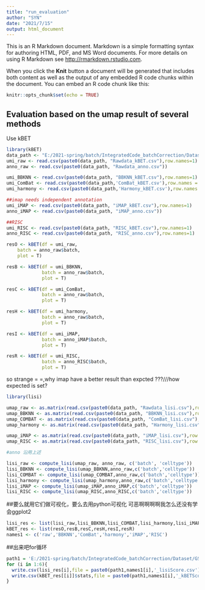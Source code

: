 ```yaml
---
title: "run_evaluation"
author: "SYN"
date: "2021/7/15"
output: html_document
---
```

This is an R Markdown document. Markdown is a simple formatting syntax for authoring HTML, PDF, and MS Word documents. For more details on using R Markdown see <http://rmarkdown.rstudio.com>.

When you click the **Knit** button a document will be generated that includes both content as well as the output of any embedded R code chunks within the document. You can embed an R code chunk like this:


```r
knitr::opts_chunk$set(echo = TRUE)
```

## Evaluation based on the umap result of several methods


Use kBET 
```r
library(kBET)
data_path <- "E:/2021-spring/batch/IntegratedCode_batchCorrection/Dataset/GSE94820_cleared/"
umi_raw <- read.csv(paste0(data_path, "Rawdata_kBET.csv"),row.names=1)  #这里叫umi 是为了区分kbet和lisi的数据，并无实际意义
anno_raw <- read.csv(paste0(data_path, "Rawdata_anno.csv"))

umi_BBKNN <- read.csv(paste0(data_path, "BBKNN_kBET.csv"),row.names=1)
umi_ComBat <- read.csv(paste0(data_path,'ComBat_kBET.csv'),row.names = 1)
umi_harmony <- read.csv(paste0(data_path,'Harmony_kBET.csv'),row.names = 1)

##imap needs independent annotation
umi_iMAP <- read.csv(paste0(data_path, "iMAP_kBET.csv"),row.names=1)
anno_iMAP <- read.csv(paste0(data_path, "iMAP_anno.csv"))

##RISC
umi_RISC <- read.csv(paste0(data_path, "RISC_kBET.csv"),row.names=1)
anno_RISC <- read.csv(paste0(data_path, "RISC_anno.csv"),row.names=1)

```

```r
resO <- kBET(df = umi_raw, 
    batch = anno_raw$batch,
    plot = T)

resB <- kBET(df = umi_BBKNN,
             batch = anno_raw$batch,
             plot = T)

resC <- kBET(df = umi_ComBat,
             batch = anno_raw$batch,
             plot = T)

resH <- kBET(df = umi_harmony,
             batch = anno_raw$batch,
             plot = T)

resI <- kBET(df = umi_iMAP,
             batch = anno_iMAP$batch,
             plot = T)

resR <- kBET(df = umi_RISC,
             batch = anno_RISC$batch,
             plot = T)

```
so strange = =,why imap have a better result than expcted ???///how expected is set?

```r
library(lisi)

umap_raw <- as.matrix(read.csv(paste0(data_path, "Rawdata_lisi.csv"),row.names=1))
umap_BBKNN <- as.matrix(read.csv(paste0(data_path, "BBKNN_lisi.csv"),row.names=1))
umap_COMBAT <- as.matrix(read.csv(paste0(data_path, "ComBat_lisi.csv"),row.names=1))
umap_harmony <- as.matrix(read.csv(paste0(data_path, "Harmony_lisi.csv"),row.names=1))

umap_iMAP <- as.matrix(read.csv(paste0(data_path, "iMAP_lisi.csv"),row.names=1))
umap_RISC <- as.matrix(read.csv(paste0(data_path, "RISC_lisi.csv"),row.names=1))

#anno 沿用上述

```

```r
lisi_raw <- compute_lisi(umap_raw, anno_raw, c('batch', 'celltype'))
lisi_BBKNN <- compute_lisi(umap_BBKNN,anno_raw,c('batch','celltype'))
lisi_COMBAT <- compute_lisi(umap_COMBAT,anno_raw,c('batch','celltype'))
lisi_harmony <- compute_lisi(umap_harmony,anno_raw,c('batch','celltype'))
lisi_iMAP <- compute_lisi(umap_iMAP,anno_iMAP,c('batch','celltype'))
lisi_RISC <- compute_lisi(umap_RISC,anno_RISC,c('batch','celltype'))
```

##要么就用它们做可视化，要么去用python可视化  可恶啊啊啊啊我怎么还没有学会ggplot2
```r
lisi_res <- list(lisi_raw,lisi_BBKNN,lisi_COMBAT,lisi_harmony,lisi_iMAP,lisi_RISC)
kBET_res <- list(resO,resB,resC,resH,resI,resR)
names1 <- c('raw','BBKNN','ComBat','harmony','iMAP','RISC')

```

##出来吧for循环
```r

path1 = 'E:/2021-spring/batch/IntegratedCode_batchCorrection/Dataset/GSE94820_cleared/score/'
for (i in 1:6){
  write.csv(lisi_res[i],file = paste0(path1,names1[i],'_lisiScore.csv'),row.names = F)
  write.csv(kBET_res[[i]]$stats,file = paste0(path1,names1[i],'_kBETScore.csv'),row.names = F)
}

```


